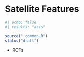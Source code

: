 # Satellite Features  

```r
#| echo: false
#| results: "asis"

source("_common.R")
status("draft")
```

- RCFs


